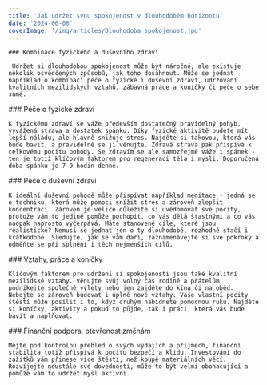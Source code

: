 ```yaml
---
title: 'Jak udržet svou spokojenost v dlouhodobém horizontu'
date: '2024-06-08'
coverImage: '/img/articles/Dlouhodoba_spokojenost.jpg'
---
```


<div class="main__post--content">
  <div>
   
    ### Kombinace fyzického a duševního zdraví

     Udržet si dlouhodobou spokojenost může být náročné, ale existuje několik osvědčených způsobů, jak toho dosáhnout. Může se jednat například o kombinaci péče o fyzické i duševní zdraví, udržování kvalitních mezilidských vztahů, zábavná práce a koníčky či péče o sebe samé.

  </div>
  <div>
    ### Péče o fyzické zdraví

    K fyzickému zdraví se váže především dostatečný pravidelný pohyb, vyvážená strava a dostatek spánku. Díky fyzické aktivitě budete mít lepší náladu, ale hlavně snižuje stres. Najděte si takovou, která vás bude bavit, a pravidelně se jí věnujte. Zdravá strava pak přispívá k celkovému pocitu pohody. Se zdravím se ale samozřejmě váže i spánek - ten je totiž klíčovým faktorem pro regeneraci těla i mysli. Doporučená doba spánku je 7-9 hodin denně.

  </div>
  <div>
    ### Péče o duševní zdraví

    K ideální duševní pohodě může přispívat například meditace - jedná se o techniku, která může pomoci snížit stres a zároveň zlepšit koncentraci. Zároveň je velice důležité si uvědomovat své pocity, protože vám to jedině pomůže pochopit, co vás dělá šťastnými a co vás naopak naprosto vyčerpává. Máte stanovené cíle, které jsou realistické? Nemusí se jednat jen o ty dlouhodobé, rozhodně stačí i krátkodobé. Sledujte, jak se vám daří, zaznamenávejte si své pokroky a odměňte se při splnění i těch nejmenších cílů.

  </div>
  <div>
    ### Vztahy, práce a koníčky

    Klíčovým faktorem pro udržení si spokojenosti jsou také kvalitní mezilidské vztahy. Věnujte svůj volný čas rodině a přátelům, podnikejte společně výlety nebo jen zajděte do kina či na oběd. Nebojte se zároveň budovat i úplně nové vztahy. Vaše vlastní pocity štěstí může posílit i to, když druhým nabídnete pomocnou ruku. Najděte si koníčky, aktivity a pokud to půjde, tak i práci, která vás bude bavit a naplňovat.

  </div>
  <div>
    ### Finanční podpora, otevřenost změnám

    Mějte pod kontrolou přehled o svých výdajích a příjmech, finanční stabilita totiž přispívá k pocitu bezpečí a klidu. Investování do zážitků vám přinese více štěstí, než koupě materiálních věcí. Rozvíjejte neustále své dovednosti, může to být velmi obohacující a pomůže vám to udržet mysl aktivní.

  </div>
</div>

